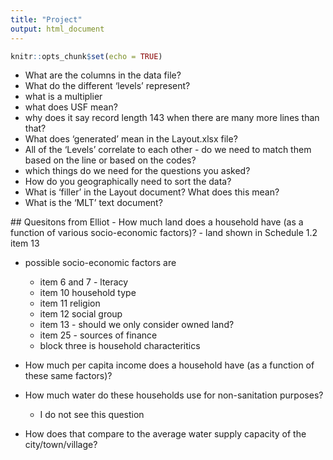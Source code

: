 ```yaml
---
title: "Project"
output: html_document
---
```


```r
knitr::opts_chunk$set(echo = TRUE)
```

- What are the columns in the data file? 
- What do the different 'levels' represent? 
- what is a multiplier
 - what does USF mean? 
 - why does it say record length 143 when there are many more lines than that? 
 - What does 'generated' mean in the Layout.xlsx file? 
 - All of the 'Levels' correlate to each other - do we need to match them based on the line or based on the codes? 
 - which things do we need for the questions you asked?
 - How do you geographically need to sort the data? 
 - What is 'filler' in the Layout document? What does this mean? 
 - What is the 'MLT' text document?
 
 
 ## Quesitons from Elliot
- How much land does a household have (as a function of various socio-economic factors)?
  - land shown in Schedule 1.2 item 13
  
- possible socio-economic factors are
  - item 6 and 7 - lteracy
  - item 10 household type 
  - item 11 religion
  - item 12 social group
  - item 13 - should we only consider owned land? 
  - item 25 - sources of finance
  - block three is household characteritics
    
- How much per capita income does a household have (as a function of these same factors)?
  
- How much water do these households use for non-sanitation purposes?
  - I do not see this question
  
- How does that compare to the average water supply capacity of the city/town/village?